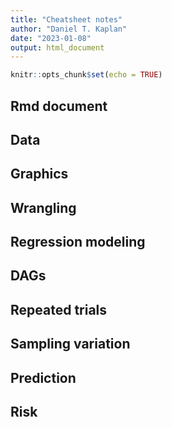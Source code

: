 ```yaml
---
title: "Cheatsheet notes"
author: "Daniel T. Kaplan"
date: "2023-01-08"
output: html_document
---
```


```r
knitr::opts_chunk$set(echo = TRUE)
```

## Rmd document

## Data

## Graphics

## Wrangling

## Regression modeling

## DAGs

## Repeated trials

## Sampling variation

## Prediction

## Risk

